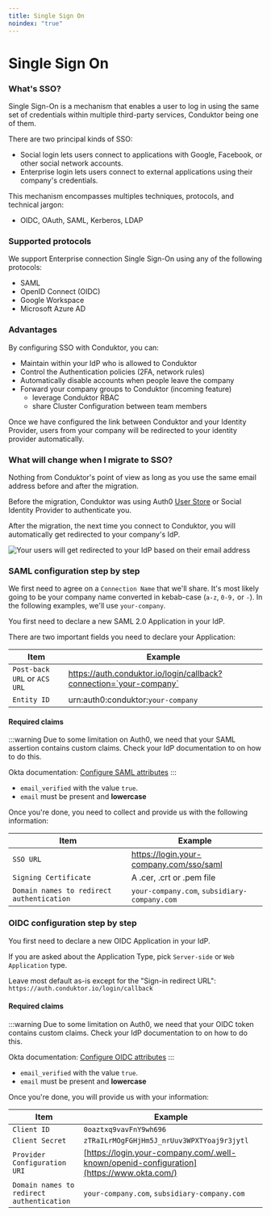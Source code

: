 ```yaml
---
title: Single Sign On
noindex: "true"
---
```


# Single Sign On

### What's SSO?

Single Sign-On is a mechanism that enables a user to log in using the same set of credentials within multiple third-party services, Conduktor being one of them.

There are two principal kinds of SSO:

- Social login lets users connect to applications with Google, Facebook, or other social network accounts.
- Enterprise login lets users connect to external applications using their company's credentials.

This mechanism encompasses multiples techniques, protocols, and technical jargon:

- OIDC, OAuth, SAML, Kerberos, LDAP

### Supported protocols

We support Enterprise connection Single Sign-On using any of the following protocols:

- SAML
- OpenID Connect (OIDC)
- Google Workspace
- Microsoft Azure AD

### Advantages

By configuring SSO with Conduktor, you can:

- Maintain within your IdP who is allowed to Conduktor
- Control the Authentication policies (2FA, network rules)
- Automatically disable accounts when people leave the company
- Forward your company groups to Conduktor (incoming feature)
  - leverage Conduktor RBAC
  - share Cluster Configuration between team members

Once we have configured the link between Conduktor and your Identity Provider, users from your company will be redirected to your identity provider automatically.

### What will change when I migrate to SSO?

Nothing from Conduktor's point of view as long as you use the same email address before and after the migration.

Before the migration, Conduktor was using Auth0 [User Store](https://auth0.com/docs/authenticate/database-connections/auth0-user-store) or Social Identity Provider to authenticate you.

After the migration, the next time you connect to Conduktor, you will automatically get redirected to your company's IdP.

![Your users will get redirected to your IdP based on their email address](../../assets/universal-login.png)

### SAML configuration step by step

We first need to agree on a `Connection Name` that we'll share. It's most likely going to be your company name converted in kebab-case (`a-z`, `0-9,` or `-`). In the following examples, we'll use `your-company`.

You first need to declare a new SAML 2.0 Application in your IdP.&#x20;

There are two important fields you need to declare your Application:

| Item                         | Example                                                            |
| ---------------------------- | ------------------------------------------------------------------ |
| `Post-back URL` or `ACS URL` | https://auth.conduktor.io/login/callback?connection=`your-company` |
| `Entity ID`                  | urn:auth0:conduktor:`your-company`                                 |

#### Required claims

:::warning
Due to some limitation on Auth0, we need that your SAML assertion contains custom claims. Check your IdP documentation to on how to do this.

Okta documentation: [Configure SAML attributes](https://support.okta.com/help/s/article/How-to-define-and-configure-a-custom-SAML-attribute-statement?language=en_US)
:::

- `email_verified` with the value `true`.&#x20;
- `email` must be present and **lowercase**

Once you're done, you need to collect and provide us with the following information:

| Item                                      | Example                                      |
| ----------------------------------------- | -------------------------------------------- |
| `SSO URL`                                 | https://login.your-company.com/sso/saml      |
| `Signing Certificate`                     | A .cer, .crt or .pem file                    |
| `Domain names to redirect authentication` | `your-company.com`, `subsidiary-company.com` |

### OIDC configuration step by step

You first need to declare a new OIDC Application in your IdP.&#x20;

If you are asked about the Application Type, pick `Server-side` or `Web Application` type.

Leave most default as-is except for the "Sign-in redirect URL": `https://auth.conduktor.io/login/callback`

#### Required claims

:::warning
Due to some limitation on Auth0, we need that your OIDC token contains custom claims. Check your IdP documentation to on how to do this.

Okta documentation: [Configure OIDC attributes](https://developer.okta.com/docs/guides/customize-tokens-returned-from-okta/main)
:::

- `email_verified` with the value `true`.&#x20;
- `email` must be present and **lowercase**

Once you're done, you will provide us with your information:

| Item                                      | Example                                                                                                                            |
| ----------------------------------------- | ---------------------------------------------------------------------------------------------------------------------------------- |
| `Client ID`                               | `0oaztxq9vavFnY9wh696`                                                                                                             |
| `Client Secret`                           | `zTRaILrMOgFGHjHm5J_nrUuv3WPXTYoaj9r3jytl`                                                                                         |
| `Provider Configuration URI`              | [https://login.your-company.com/.well-known/openid-configuration](https://www.okta.com/) |
| `Domain names to redirect authentication` | `your-company.com`, `subsidiary-company.com`                                                                                       |
